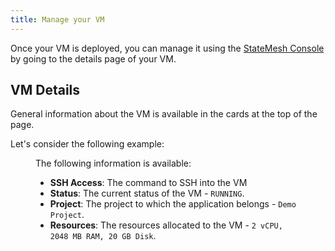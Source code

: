 ```yaml
---
title: Manage your VM
---
```



Once your VM is deployed, you can manage it using the [StateMesh Console](https://console.cloud.statemesh.net) by going to the details page of your VM.

## VM Details
General information about the VM is available in the cards at the top of the page.

Let's consider the following example:

<Figure
    src="/img/snippets/vm-manage.png"
    alt="Manage your VM"
/>

The following information is available:

- **SSH Access**: The command to SSH into the VM
- **Status**: The current status of the VM - `RUNNING`.
- **Project**: The project to which the application belongs - `Demo Project`.
- **Resources**: The resources allocated to the VM - `2 vCPU, 2048 MB RAM, 20 GB Disk`.

